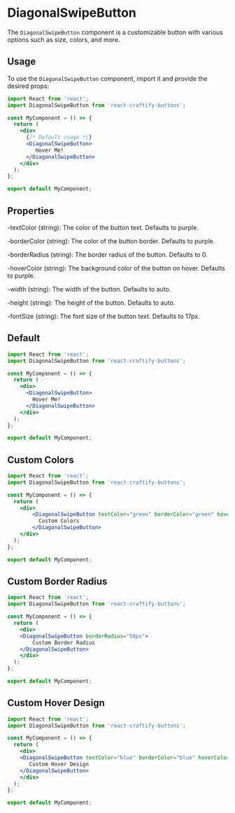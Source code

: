 
<Meta title="Buttons/DiagonalSwipeButton" component={DiagonalSwipeButton} />

 # DiagonalSwipeButton

The `DiagonalSwipeButton` component is a customizable button with various options such as size, colors, and more.

## Usage

To use the `DiagonalSwipeButton` component, import it and provide the desired props:

```jsx
import React from 'react';
import DiagonalSwipeButton from 'react-craftify-buttons';  

const MyComponent = () => {
  return (
    <div>
      {/* Default usage */}
      <DiagonalSwipeButton>
         Hover Me! 
      </DiagonalSwipeButton>
    </div>
  );
};

export default MyComponent;
```

## Properties

-textColor (string): The color of the button text. Defaults to purple.

-borderColor (string): The color of the button border. Defaults to purple.

-borderRadius (string): The border radius of the button. Defaults to 0.

-hoverColor (string): The background color of the button on hover. Defaults to purple.

-width (string): The width of the button. Defaults to auto.

-height (string): The height of the button. Defaults to auto.

-fontSize (string): The font size of the button text. Defaults to 17px.


## Default


```jsx
import React from 'react';
import DiagonalSwipeButton from 'react-craftify-buttons';  

const MyComponent = () => {
  return (
    <div>
      <DiagonalSwipeButton>
        Hover Me!
      </DiagonalSwipeButton>
    </div>
  );
};

export default MyComponent;
```

## Custom Colors


```jsx
import React from 'react';
import DiagonalSwipeButton from 'react-craftify-buttons';  

const MyComponent = () => {
  return (
    <div>
        <DiagonalSwipeButton textColor="green" borderColor="green" hoverColor="lightgreen">
          Custom Colors
        </DiagonalSwipeButton>
    </div>
  );
};

export default MyComponent;
```

## Custom Border Radius


```jsx
import React from 'react';
import DiagonalSwipeButton from 'react-craftify-buttons';  

const MyComponent = () => {
  return (
    <div>
    <DiagonalSwipeButton borderRadius="50px">
        Custom Border Radius
    </DiagonalSwipeButton>
    </div>
  );
};

export default MyComponent;
```

## Custom Hover Design

```jsx
import React from 'react';
import DiagonalSwipeButton from 'react-craftify-buttons';  

const MyComponent = () => {
  return (
    <div>
    <DiagonalSwipeButton textColor="blue" borderColor="blue" hoverColor="lightblue">
       Custom Hover Design
    </DiagonalSwipeButton>
    </div>
  );
};

export default MyComponent;
```